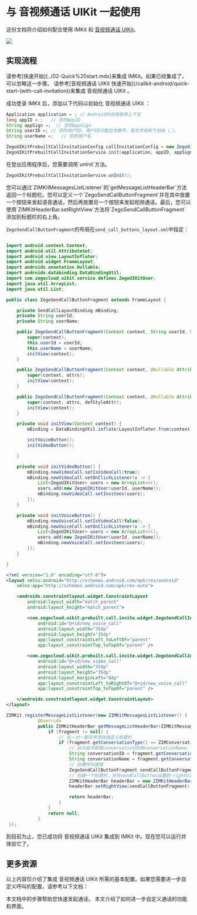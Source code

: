# 与 音视频通话 UIKit 一起使用

这份文档将介绍如何配合使用 IMKit 和 [音视频通话 UIKit](https://doc-zh.zego.im/article/20192)。

<Frame width="200" height="auto" caption="">
    <img src="https://storage.zego.im/sdk-doc/Pics/ZIMKit/inapp_chat_with_call.gif" />
</Frame>

## 实现流程

<Steps>
<Step title="集成 IMKit">
请参考[快速开始](../02-Quick%20start.mdx)来集成 IMKit。如果已经集成了，可以忽略这一步骤。
</Step>
<Step title="集成 音视频通话 UIKit">
请参考[音视频通话 UIKit 快速开始](/callkit-android/quick-start-(with-call-invitation))来集成 音视频通话 UIKit 。
</Step>
<Step title="初始化 音视频通话 UIKit">

成功登录 IMKit 后，添加以下代码以初始化 音视频通话 UIKit ：

```java
Application application = ; // Android的应用程序上下文
long appID = ;   // 您的AppID
String appSign =;  // 您的AppSign
String userID =; // 您的用户ID，用户ID只能包含数字、英文字母和下划线（_）。
String userName =;   // 您的用户名

ZegoUIKitPrebuiltCallInvitationConfig callInvitationConfig = new ZegoUIKitPrebuiltCallInvitationConfig();
ZegoUIKitPrebuiltCallInvitationService.init(application, appID, appSign, userID, userName,callInvitationConfig);
```
<Warning title="警告">
在登出应用程序后，您需要调用`unInit`方法。

```java
ZegoUIKitPrebuiltCallInvitationService.unInit();
```
</Warning>
</Step>
<Step title="添加发送呼叫邀请按钮">
您可以通过`ZIMKitMessagesListListener`的`getMessageListHeaderBar`方法返回一个标题栏。您可以定义一个`ZegoSendCallButtonFragment`并在其中放置一个按钮来发起语音通话，然后再放置另一个按钮来发起视频通话。最后，您可以使用`ZIMKitHeaderBar.setRightView`方法将`ZegoSendCallButtonFragment`添加到标题栏的右上角。

`ZegoSendCallButtonFragment`的布局在`send_call_buttons_layout.xml`中指定：
<CodeGroup>

```java ZegoSendCallButtonFragment.java {36,44-49,53-58}

import android.content.Context;
import android.util.AttributeSet;
import android.view.LayoutInflater;
import android.widget.FrameLayout;
import androidx.annotation.Nullable;
import androidx.databinding.DataBindingUtil;
import com.zegocloud.uikit.service.defines.ZegoUIKitUser;
import java.util.ArrayList;
import java.util.List;

public class ZegoSendCallButtonFragment extends FrameLayout {

    private SendCallLayoutBinding mBinding;
    private String userId;
    private String userName;

    public ZegoSendCallButtonFragment(Context context, String userId, String userName) {
        super(context);
        this.userId = userId;
        this.userName = userName;
        initView(context);
    }

    public ZegoSendCallButtonFragment(Context context, @Nullable AttributeSet attrs) {
        super(context, attrs);
        initView(context);
    }

    public ZegoSendCallButtonFragment(Context context, @Nullable AttributeSet attrs, int defStyleAttr) {
        super(context, attrs, defStyleAttr);
        initView(context);
    }

    private void initView(Context context) {
        mBinding = DataBindingUtil.inflate(LayoutInflater.from(context), R.layout.send_call_buttons_layout, this, true);

        initVoiceButton();
        initVideoButton();

    }

    private void initVideoButton() {
        mBinding.newVideoCall.setIsVideoCall(true);
        mBinding.newVideoCall.setOnClickListener(v -> {
            List<ZegoUIKitUser> users = new ArrayList<>();
            users.add(new ZegoUIKitUser(userId, userName));
            mBinding.newVideoCall.setInvitees(users);
        });
    }

    private void initVoiceButton() {
        mBinding.newVoiceCall.setIsVideoCall(false);
        mBinding.newVoiceCall.setOnClickListener(v -> {
            List<ZegoUIKitUser> users = new ArrayList<>();
            users.add(new ZegoUIKitUser(userId, userName));
            mBinding.newVoiceCall.setInvitees(users);
        });
    }

}
```

```xml send_call_buttons_layout.xml {9,16}
<?xml version="1.0" encoding="utf-8"?>
<layout xmlns:android="http://schemas.android.com/apk/res/android"
    xmlns:app="http://schemas.android.com/apk/res-auto">

    <androidx.constraintlayout.widget.ConstraintLayout
        android:layout_width="match_parent"
        android:layout_height="match_parent">

        <com.zegocloud.uikit.prebuilt.call.invite.widget.ZegoSendCallInvitationButton
            android:id="@+id/new_voice_call"
            android:layout_width="35dp"
            android:layout_height="35dp"
            app:layout_constraintLeft_toLeftOf="parent"
            app:layout_constraintTop_toTopOf="parent" />

        <com.zegocloud.uikit.prebuilt.call.invite.widget.ZegoSendCallInvitationButton
            android:id="@+id/new_video_call"
            android:layout_width="35dp"
            android:layout_height="35dp"
            android:layout_marginLeft="8dp"
            app:layout_constraintLeft_toRightOf="@+id/new_voice_call"
            app:layout_constraintTop_toTopOf="parent" />

    </androidx.constraintlayout.widget.ConstraintLayout>
</layout>
```
```java title="将ZegoSendCallButtonFragment添加到标题栏中" {11-14}
ZIMKit.registerMessageListListener(new ZIMKitMessagesListListener() {
            @Override
            public ZIMKitHeaderBar getMessageListHeaderBar(ZIMKitMessageFragment fragment) {
                if (fragment != null) {
                    // 在一对一聊天中添加自定义标题栏
                    if (fragment.getConversationType() == ZIMConversationType.PEER) {
                        // 从片段中获取conversationID和conversationName。
                        String conversationID = fragment.getConversationID(); //The ID of the user you want to call.
                        String conversationName = fragment.getConversationName(); //The username of the user you want to call.
                        // 创建呼叫按钮
                        ZegoSendCallButtonFragment sendCallButtonFragment = new ZegoSendCallButtonFragment(YourActivity.this, fconversationID, conversationName);
                        // 创建一个标题栏，并将sendCallButton设置到'rightView'。
                        ZIMKitHeaderBar headerBar = new ZIMKitHeaderBar();
                        headerBar.setRightView(sendCallButtonFragment);

                        return headerBar;
                    }
                }
                return null;
            }
 });
```
</CodeGroup>
</Step>
</Steps>



到目前为止，您已成功将 音视频通话 UIKit 集成到 IMKit 中。现在您可以运行并体验它了。

## 更多资源

以上内容仅介绍了集成 音视频通话 UIKit 所需的基本配置。如果您需要进一步自定义呼叫的配置，请参考以下文档：

<CardGroup cols={2}>
  
  <Card title="音视频通话 UIKit - 快速开始" href="https://doc-zh.zego.im/article/20209" target="_blank">
    本文档中的步骤帮助您快速发起通话。
  </Card>

  <Card title="音视频通话 UIKit - 自定义 UI" href="https://doc-zh.zego.im/article/20216" target="_blank">
    本文介绍了如何进一步自定义通话的功能和界面。
  </Card>

</CardGroup>
